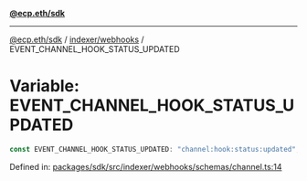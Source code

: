 [**@ecp.eth/sdk**](../../../index.mdx)

***

[@ecp.eth/sdk](/sdk-reference/index.mdx) / [indexer/webhooks](/sdk-reference/indexer/webhooks/index.mdx) / EVENT\_CHANNEL\_HOOK\_STATUS\_UPDATED

# Variable: EVENT\_CHANNEL\_HOOK\_STATUS\_UPDATED

```ts
const EVENT_CHANNEL_HOOK_STATUS_UPDATED: "channel:hook:status:updated";
```

Defined in: [packages/sdk/src/indexer/webhooks/schemas/channel.ts:14](https://github.com/ecp-eth/comments-monorepo/blob/main/packages/sdk/src/indexer/webhooks/schemas/channel.ts#L14)
